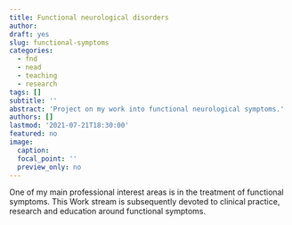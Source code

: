 ```yaml
---
title: Functional neurological disorders
author:
draft: yes
slug: functional-symptoms
categories:
  - fnd
  - nead
  - teaching
  - research
tags: []
subtitle: ''
abstract: 'Project on my work into functional neurological symptoms.'
authors: []
lastmod: '2021-07-21T18:30:00'
featured: no
image:
  caption:
  focal_point: ''
  preview_only: no
---
```

One of my main professional interest areas is in the treatment of functional symptoms. This Work stream is subsequently devoted to clinical practice, research and education around functional symptoms.
